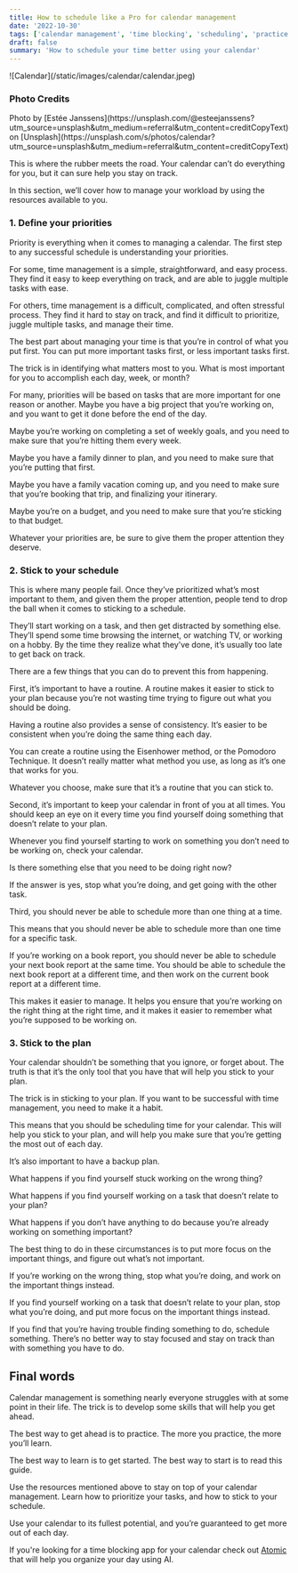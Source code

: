 ```yaml
---
title: How to schedule like a Pro for calendar management
date: '2022-10-30'
tags: ['calendar management', 'time blocking', 'scheduling', 'practice']
draft: false
summary: 'How to schedule your time better using your calendar'
---
```

<div className="my-1 w-full overflow-hidden">
    ![Calendar](/static/images/calendar/calendar.jpeg)
</div>

### Photo Credits
<div>
  Photo by [Estée Janssens](https://unsplash.com/@esteejanssens?utm_source=unsplash&utm_medium=referral&utm_content=creditCopyText)
  on
  [Unsplash](https://unsplash.com/s/photos/calendar?utm_source=unsplash&utm_medium=referral&utm_content=creditCopyText)
</div>
  
This is where the rubber meets the road. Your calendar can’t do everything for you, but it can sure help you stay on track.

In this section, we’ll cover how to manage your workload by using the resources available to you.

### 1. Define your priorities

Priority is everything when it comes to managing a calendar. The first step to any successful schedule is understanding your priorities.

For some, time management is a simple, straightforward, and easy process. They find it easy to keep everything on track, and are able to juggle multiple tasks with ease.

For others, time management is a difficult, complicated, and often stressful process. They find it hard to stay on track, and find it difficult to prioritize, juggle multiple tasks, and manage their time.

The best part about managing your time is that you’re in control of what you put first. You can put more important tasks first, or less important tasks first.

The trick is in identifying what matters most to you. What is most important for you to accomplish each day, week, or month?

For many, priorities will be based on tasks that are more important for one reason or another. Maybe you have a big project that you’re working on, and you want to get it done before the end of the day.

Maybe you’re working on completing a set of weekly goals, and you need to make sure that you’re hitting them every week.

Maybe you have a family dinner to plan, and you need to make sure that you’re putting that first.

Maybe you have a family vacation coming up, and you need to make sure that you’re booking that trip, and finalizing your itinerary.

Maybe you’re on a budget, and you need to make sure that you’re sticking to that budget.

Whatever your priorities are, be sure to give them the proper attention they deserve.

### 2. Stick to your schedule

This is where many people fail. Once they’ve prioritized what’s most important to them, and given them the proper attention, people tend to drop the ball when it comes to sticking to a schedule.

They’ll start working on a task, and then get distracted by something else. They’ll spend some time browsing the internet, or watching TV, or working on a hobby. By the time they realize what they’ve done, it’s usually too late to get back on track.

There are a few things that you can do to prevent this from happening.

First, it’s important to have a routine. A routine makes it easier to stick to your plan because you’re not wasting time trying to figure out what you should be doing.

Having a routine also provides a sense of consistency. It’s easier to be consistent when you’re doing the same thing each day.

You can create a routine using the Eisenhower method, or the Pomodoro Technique. It doesn’t really matter what method you use, as long as it’s one that works for you.

Whatever you choose, make sure that it’s a routine that you can stick to.

Second, it’s important to keep your calendar in front of you at all times. You should keep an eye on it every time you find yourself doing something that doesn’t relate to your plan.

Whenever you find yourself starting to work on something you don’t need to be working on, check your calendar.

Is there something else that you need to be doing right now?

If the answer is yes, stop what you’re doing, and get going with the other task.

Third, you should never be able to schedule more than one thing at a time.

This means that you should never be able to schedule more than one time for a specific task.

If you’re working on a book report, you should never be able to schedule your next book report at the same time. You should be able to schedule the next book report at a different time, and then work on the current book report at a different time.

This makes it easier to manage. It helps you ensure that you’re working on the right thing at the right time, and it makes it easier to remember what you’re supposed to be working on.

### 3. Stick to the plan

Your calendar shouldn’t be something that you ignore, or forget about. The truth is that it’s the only tool that you have that will help you stick to your plan.

The trick is in sticking to your plan. If you want to be successful with time management, you need to make it a habit.

This means that you should be scheduling time for your calendar. This will help you stick to your plan, and will help you make sure that you’re getting the most out of each day.

It’s also important to have a backup plan.

What happens if you find yourself stuck working on the wrong thing?

What happens if you find yourself working on a task that doesn’t relate to your plan?

What happens if you don’t have anything to do because you’re already working on something important?

The best thing to do in these circumstances is to put more focus on the important things, and figure out what’s not important.

If you’re working on the wrong thing, stop what you’re doing, and work on the important things instead.

If you find yourself working on a task that doesn’t relate to your plan, stop what you’re doing, and put more focus on the important things instead.

If you find that you’re having trouble finding something to do, schedule something. There’s no better way to stay focused and stay on track than with something you have to do.

## Final words

Calendar management is something nearly everyone struggles with at some point in their life. The trick is to develop some skills that will help you get ahead.

The best way to get ahead is to practice. The more you practice, the more you’ll learn.

The best way to learn is to get started. The best way to start is to read this guide.

Use the resources mentioned above to stay on top of your calendar management. Learn how to prioritize your tasks, and how to stick to your schedule.

Use your calendar to its fullest potential, and you’re guaranteed to get more out of each day.

If you're looking for a time blocking app for your calendar check out [Atomic](https://atomiclife.app) that will help you organize your day using AI.